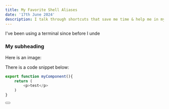 ```yaml
---
title: My Favorite Shell Aliases
date: '17th June 2024'
description: I talk through shortcuts that save me time & help me in my day-to-day and longer description
---
```


I've been using a terminal since before I unde

### My subheading
Here is an image:


There is a code snippet below:
```typescript
export function myComponent(){
    return (
        <p>test</p>
    )
}
```



<Button text="my button" /> 

